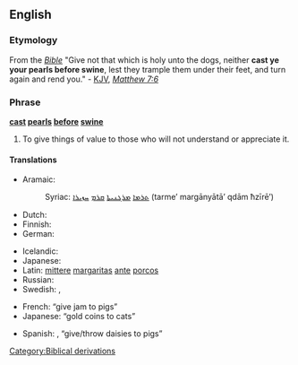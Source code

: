 ==English==

===Etymology===
From the ''[[Bible]]'' "Give not that which is holy unto the dogs, neither '''cast ye your pearls before swine''', lest they trample them under their feet, and turn again and rend you." - [[KJV]], [[s:Bible_(King_James)/Matthew#7:6|''Matthew 7:6'']]

===Phrase===
'''[[cast]] [[pearl]]s [[before]] [[swine]]'''

# {{idiom}} To give things of value to those who will not understand or appreciate it.

====Translations====
{{trans-top|cast pearls before swine (lit.)}}
* Aramaic:
*: Syriac: [[ܬܪܡܐ]] [[ܡܪܓܢܝܬܐ]] [[ܩܪܡ]] [[ܚܙܝܪܐ]] (tarme’ margānyātā’ qdām ħzīrē’)
* Dutch: {{t|nl|parels voor de zwijnen}}
* Finnish: {{t|fi|suheittää helmensä sikojen eteen}}
* German: {{t|de|Perlen vor die Säue werfen}}
{{trans-mid}}
* Icelandic: {{t|is|kasta perlum fyrir svín}}
* Japanese: {{t|ja|豚に真珠|tr=ぶたにしんじゅ, buta ni shinju|sc=Jpan}}
* Latin: [[mitto#Latin|mittere]] [[margarita#Latin|margaritas]] [[ante]] [[porcus|porcos]]
* Russian: {{t|ru|метать бисер перед свиньями|tr=metat' biser pered svinjami|sc=Cyrl}}
* Swedish: {{t|sv|kasta pärlor för svin}}, {{t|sv|kasta pärlor för svinen}}
{{trans-bottom}}

{{trans-top|equivalent idiom}}
* French: {{t|fr|donner de la confiture aux cochons}} “give jam to pigs”
* Japanese: {{t|ja|猫に小判|tr=ねこにこばん, neko ni koban|sc=Jpan}} “gold coins to cats”
{{trans-mid}}
* Spanish: {{t|es|dar margaritas a los cerdos}}, {{t|es|echar margaritas a los cerdos}} “give/throw daisies to pigs”
{{trans-bottom}}

[[Category:Biblical derivations]]